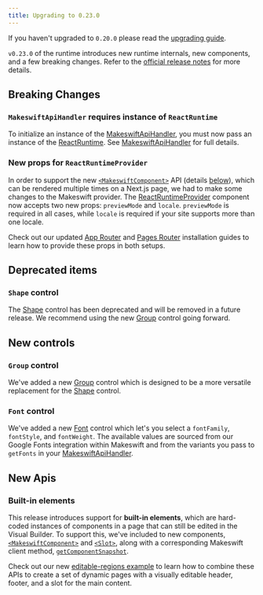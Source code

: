 ```yaml
---
title: Upgrading to 0.23.0
---
```


If you haven't upgraded to `0.20.0` please read the [upgrading guide](/developer/upgrading/0.20.0).

`v0.23.0` of the runtime introduces new runtime internals, new components, and a few breaking changes. Refer to the [official release notes](https://github.com/makeswift/makeswift/releases/tag/%40makeswift/runtime%400.23.0) for more details.

## Breaking Changes

### `MakeswiftApiHandler` requires instance of `ReactRuntime`

To initialize an instance of the [MakeswiftApiHandler](/developer/reference/makeswift-api-handler), you must now pass an instance of the [ReactRuntime](/developer/reference/runtime/constructor). See [MakeswiftApiHandler](/developer/reference/makeswift-api-handler) for full details.

### New props for `ReactRuntimeProvider`

In order to support the new [`<MakeswiftComponent>`](/developer/reference/components/makeswift-component) API (details [below](#built-in-elements)), which can be rendered multiple times on a Next.js page, we had to make some changes to the Makeswift provider. The [ReactRuntimeProvider](/developer/reference/components/react-runtime-provider) component now accepts two new props: `previewMode` and `locale`. `previewMode` is required in all cases, while `locale` is required if your site supports more than one locale.

Check out our updated [App Router](/developer/app-router/installation) and [Pages Router](/developer/pages-router/installation) installation guides to learn how to provide these props in both setups.

## Deprecated items

### `Shape` control

The [Shape](/developer/reference/controls/shape) control has been deprecated and will be removed in a future release. We recommend using the new [Group](/developer/reference/controls/group) control going forward.

## New controls

### `Group` control

We've added a new [Group](/developer/reference/controls/group) control which is designed to be a more versatile replacement for the [Shape](/developer/reference/controls/shape) control.

### `Font` control

We've added a new [Font](/developer/reference/controls/font) control which let's you select a `fontFamily`, `fontStyle`, and `fontWeight`.
The available values are sourced from our Google Fonts integration within Makeswift and from the variants you pass to `getFonts` in your [MakeswiftApiHandler](/developer/reference/makeswift-api-handler).

## New Apis

### Built-in elements

This release introduces support for **built-in elements**, which are hard-coded instances of components in a page that can still be edited in the Visual Builder. To support this, we've included to new components, [`<MakeswiftComponent>`](/developer/reference/components/makeswift-component) and [`<Slot>`](/developer/reference/components/slot), along with a corresponding Makeswift client method, [`getComponentSnapshot`](/developer/reference/client/get-component-snapshot).

Check out our new [editable-regions example](https://github.com/makeswift/makeswift/tree/main/examples/editable-regions) to learn how to combine these APIs to create a set of dynamic pages with a visually editable header, footer, and a slot for the main content.
